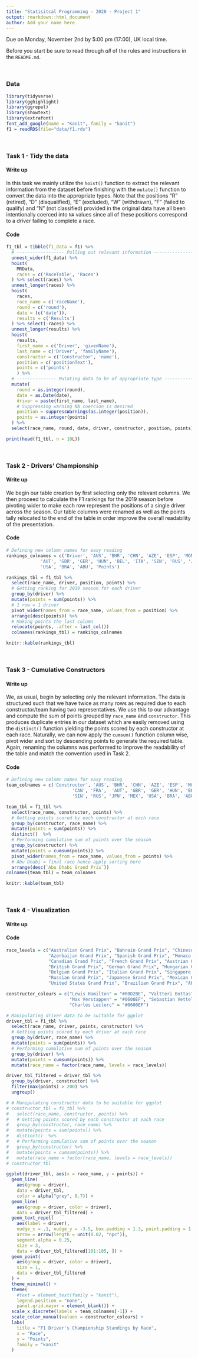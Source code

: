 ```yaml
---
title: "Statisitcal Programming - 2020 - Project 1"
output: rmarkdown::html_document
author: Add your name here
---
```


Due on Monday, November 2nd by 5:00 pm (17:00), UK local time.

Before you start be sure to read through *all* of the rules and instructions in the `README.md`.

<br/>

### Data

```r
library(tidyverse)
library(gghighlight)
library(ggrepel)
library(showtext)
library(extrafont)
font_add_google(name = "Kanit", family = "kanit")
f1 = readRDS(file="data/f1.rds")
```


<br/>

### Task 1 - Tidy the data

#### Write up

In this task we mainly utilize the `hoist()` function to extract the relevant information
from the dataset before finishing with the `mutate()` function to convert the data
into the appropriate types. Note that the positions “R” (retired), “D” (disqualified), 
“E” (excluded),  “W” (withdrawn), “F” (failed to qualify) and “N” (not classified) 
provided in the original data have all been intentionally coerced into `NA` values
since all of these positions correspond to a driver failing to complete a race.

#### Code

```r
f1_tbl = tibble(f1_data = f1) %>%
  # ------------------ Pulling out relevant information ------------------ #
  unnest_wider(f1_data) %>%
  hoist(
    MRData,
    races = c('RaceTable', 'Races')
  ) %>% select(races) %>%
  unnest_longer(races) %>%
  hoist(
    races,
    race_name = c('raceName'),
    round = c('round'),
    date = (c('date')),
    results = c('Results')
  ) %>% select(-races) %>%
  unnest_longer(results) %>%
  hoist(
    results,
    first_name = c('Driver', 'givenName'),
    last_name = c('Driver', 'familyName'),
    constructor = c('Constructor', 'name'),
    position = c('positionText'),
    points = c('points')
    ) %>%
  # --------------- Mutating data to be of appropriate type -------------- #
  mutate(
    round = as.integer(round),
    date = as.Date(date),
    driver = paste(first_name, last_name),
    # Suppressing warning NA coercion is desired
    position = suppressWarnings(as.integer(position)),
    points = as.integer(points)
  ) %>% 
  select(race_name, round, date, driver, constructor, position, points)

print(head(f1_tbl, n = 10L))
```

<br/>


### Task 2 - Drivers' Championship

#### Write up

We begin our table creation by first selecting only the relevant columns. We then
proceed to calculate the F1 rankings for the 2019 season before pivoting wider
to make each row represent the positions of a single driver across the season.
Our table columns were renamed as well as the points tally relocated to the end
of the table in order improve the overall readability of the presentation.

#### Code

```r
# Defining new column names for easy reading
rankings_colnames = c('Driver', 'AUS', 'BHR', 'CHN', 'AZE', 'ESP', 'MON', 'CAN', 'FRA', 
             'AUT', 'GBR', 'GER', 'HUN', 'BEL', 'ITA', 'SIN', 'RUS', 'JPN', 'MEX',
             'USA', 'BRA', 'ABU', 'Points')

rankings_tbl = f1_tbl %>% 
  select(race_name, driver, position, points) %>%
  # Getting ranking for 2019 season for each driver
  group_by(driver) %>%
  mutate(points = sum(points)) %>%
  # 1 row = 1 driver
  pivot_wider(names_from = race_name, values_from = position) %>%
  arrange(desc(points)) %>%
  # Making points the last column
  relocate(points, .after = last_col())
  colnames(rankings_tbl) = rankings_colnames

knitr::kable(rankings_tbl)
```

<br/>

### Task 3 - Cumulative Constructors

#### Write up

We, as usual, begin by selecting only the relevant information. The data is structured
such that we have twice as many rows as required due to each constructor/team
having two representatives. We use this to our advantage and compute the sum of
points grouped by `race_name` and `constructor`. This produces duplicate entries in
our dataset which are easily removed using the `distinct()` function yielding
the points scored by each constructor at each race. Naturally, we can now apply
the `cumsum()` function column wise, pivot wider and sort by descending points 
to generate the required table. Again, renaming the columns was performed to 
improve the readability of the table and match the convention used in Task 2.

#### Code

```r
# Defining new column names for easy reading
team_colnames = c('Constructor', 'AUS', 'BHR', 'CHN', 'AZE', 'ESP', 'MON', 
                         'CAN', 'FRA',  'AUT', 'GBR', 'GER', 'HUN', 'BEL', 'ITA', 
                         'SIN', 'RUS', 'JPN', 'MEX', 'USA', 'BRA', 'ABU')

team_tbl = f1_tbl %>%
  select(race_name, constructor, points) %>%
  # Getting points scored by each constructor at each race
  group_by(constructor, race_name) %>%
  mutate(points = sum(points)) %>%
  distinct()  %>%
  # Performing cumulative sum of points over the season
  group_by(constructor) %>%
  mutate(points = cumsum(points)) %>%
  pivot_wider(names_from = race_name, values_from = points) %>%
  # Abu Dhabi = final race hence apply sorting here
  arrange(desc(`Abu Dhabi Grand Prix`))
colnames(team_tbl) = team_colnames

knitr::kable(team_tbl)
```


<br/>

### Task 4 - Visualization

#### Write up

<!-- Include write up here -->

#### Code

```r
race_levels = c("Australian Grand Prix", "Bahrain Grand Prix", "Chinese Grand Prix",
                "Azerbaijan Grand Prix", "Spanish Grand Prix", "Monaco Grand Prix",
                "Canadian Grand Prix", "French Grand Prix", "Austrian Grand Prix",
                "British Grand Prix", "German Grand Prix", "Hungarian Grand Prix",
                "Belgian Grand Prix", "Italian Grand Prix", "Singapore Grand Prix",
                "Russian Grand Prix", "Japanese Grand Prix", "Mexican Grand Prix",
                "United States Grand Prix", "Brazilian Grand Prix", "Abu Dhabi Grand Prix")

constructor_colours = c("Lewis Hamilton" = "#00D2BE", "Valtteri Bottas" = "#00D2BE",
                        "Max Verstappen" = "#0600EF", "Sebastian Vettel" = "#DC0000",
                        "Charles Leclerc" = "#0600EF")

# Manipulating driver data to be suitable for ggplot
driver_tbl = f1_tbl %>%
  select(race_name, driver, points, constructor) %>%
  # Getting points scored by each driver at each race
  group_by(driver, race_name) %>%
  mutate(points = sum(points)) %>%
  # Performing cumulative sum of points over the season
  group_by(driver) %>%
  mutate(points = cumsum(points)) %>%
  mutate(race_name = factor(race_name, levels = race_levels))

driver_tbl_filtered = driver_tbl %>%
  group_by(driver, constructor) %>%
  filter(max(points) > 200) %>%
  ungroup()

# # Manipulating constructor data to be suitable for ggplot
# constructor_tbl = f1_tbl %>%
#   select(race_name, constructor, points) %>%
#   # Getting points scored by each constructor at each race
#   group_by(constructor, race_name) %>%
#   mutate(points = sum(points)) %>%
#   distinct()  %>%
#   # Performing cumulative sum of points over the season
#   group_by(constructor) %>%
#   mutate(points = cumsum(points)) %>%
#   mutate(race_name = factor(race_name, levels = race_levels))
# constructor_tbl

ggplot(driver_tbl, aes(x = race_name, y = points)) +
  geom_line(
    aes(group = driver), 
    data = driver_tbl,
    color = alpha("grey", 0.7)) +
  geom_line(
    aes(group = driver, color = driver),
    data = driver_tbl_filtered) +
  geom_text_repel(
    aes(label = driver),
    nudge_x = .1, nudge_y = -3.5, box.padding = 1.3, point.padding = 1.2,
    arrow = arrow(length = unit(0.02, "npc")), 
    segment.alpha = 0.25,
    size = 3,
    data = driver_tbl_filtered[101:105, ]) + 
  geom_point(
    aes(group = driver, color = driver),
    size = 1,
    data = driver_tbl_filtered
  ) + 
  theme_minimal() +
  theme(
    #text = element_text(family = "kanit"),
    legend.position = "none", 
    panel.grid.major = element_blank()) +
  scale_x_discrete(labels = team_colnames[-1]) + 
  scale_color_manual(values = constructor_colours) + 
  labs(
    title = "F1 Driver's Championship Standings by Race",
    x = "Race",
    y = "Points",
    family = "kanit"
  )

```

<br/>

